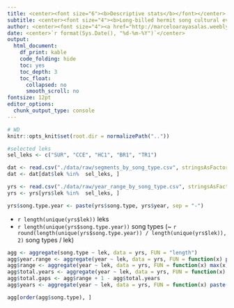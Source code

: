 ```yaml
---
title: <center><font size="6"><b>Descriptive stats</b></font></center>
subtitle: <center><font size="4"><b>Long-billed hermit song cultural evolution</b></font></center>
author: <center><font size="4"><a href="http://marceloarayasalas.weebly.com/">Marcelo Araya-Salas, PhD</a></font></center>
date: <center>`r format(Sys.Date(), "%d-%m-%Y")`</center>
output:
  html_document:
    df_print: kable
    code_folding: hide
    toc: yes
    toc_depth: 3
    toc_float:
      collapsed: no
      smooth_scroll: no
fontsize: 12pt 
editor_options: 
  chunk_output_type: console
---
```


```r
# WD
knitr::opts_knit$set(root.dir = normalizePath(".."))

```


```r

#selected leks
sel_leks <- c("SUR", "CCE", "HC1", "BR1", "TR1")

dat <- read.csv("./data/raw/segments_by_song_type.csv", stringsAsFactors = FALSE)
dat <- dat[dat$lek %in%  sel_leks, ]

yrs <- read.csv("./data/raw/year_range_by_song_type.csv", stringsAsFactors = FALSE)
yrs <- yrs[yrs$lek %in%  sel_leks, ]

yrs$song.type.year <- paste(yrs$song.type, yrs$year, sep = "-")

```


* `r length(unique(yrs$lek))` leks
* `r length(unique(yrs$song.type.year))` song types (~ `r round(length(unique(yrs$song.type.year)) / length(unique(yrs$lek)), 2)` song types / lek)

```r

agg <- aggregate(song.type ~ lek, data = yrs, FUN = "length")
agg$year.range <- aggregate(year ~ lek, data = yrs, FUN = function(x) paste(range(x), collapse = "-"))$year
agg$range <- aggregate(year ~ lek, data = yrs, FUN = function(x) max(x)- min(x))$year
agg$total.years <- aggregate(year ~ lek, data = yrs, FUN = function(x) length(unique(x)))$year
agg$total.gaps <- agg$range + 1 - agg$total.years
agg$years <- aggregate(year ~ lek, data = yrs, FUN = function(x) paste(unique(x), collapse = "-"))$year

agg[order(agg$song.type), ]


```

